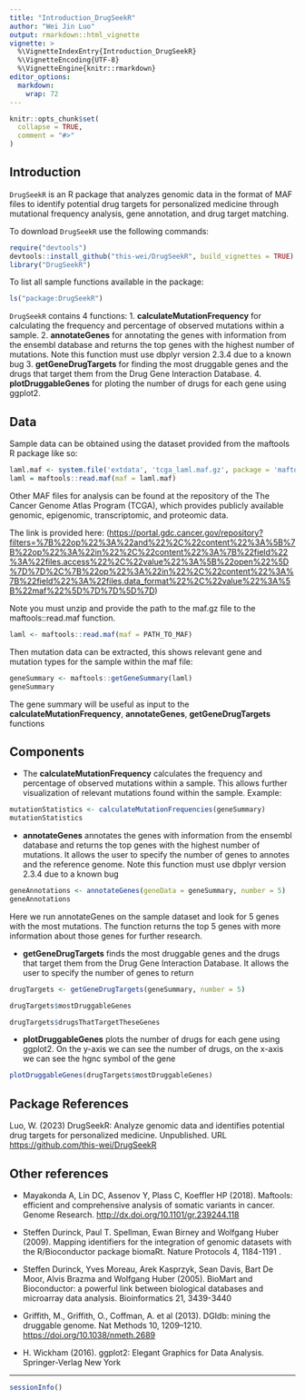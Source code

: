 ```yaml
---
title: "Introduction_DrugSeekR"
author: "Wei Jin Luo"
output: rmarkdown::html_vignette
vignette: >
  %\VignetteIndexEntry{Introduction_DrugSeekR}
  %\VignetteEncoding{UTF-8}
  %\VignetteEngine{knitr::rmarkdown}
editor_options: 
  markdown: 
    wrap: 72
---
```


```r
knitr::opts_chunk$set(
  collapse = TRUE,
  comment = "#>"
)
```

## Introduction

`DrugSeekR` is an R package that analyzes genomic data in the format of
MAF files to identify potential drug targets for personalized medicine
through mutational frequency analysis, gene annotation, and drug target
matching.

To download `DrugSeekR` use the following commands:

```r
require("devtools")
devtools::install_github("this-wei/DrugSeekR", build_vignettes = TRUE)
library("DrugSeekR")
```

To list all sample functions available in the package:

```r
ls("package:DrugSeekR")
```

`DrugSeekR` contains 4 functions: 1. **calculateMutationFrequency** for
calculating the frequency and percentage of observed mutations within a
sample. 2. **annotateGenes** for annotating the genes with information
from the ensembl database and returns the top genes with the highest
number of mutations. Note this function must use dbplyr version 2.3.4
due to a known bug 3. **getGeneDrugTargets** for finding the most
druggable genes and the drugs that target them from the Drug Gene
Interaction Database. 4. **plotDruggableGenes** for ploting the number
of drugs for each gene using ggplot2.

## Data

Sample data can be obtained using the dataset provided from the maftools
R package like so:

```r
laml.maf <- system.file('extdata', 'tcga_laml.maf.gz', package = 'maftools')
laml = maftools::read.maf(maf = laml.maf)
```

Other MAF files for analysis can be found at the repository of the The
Cancer Genome Atlas Program (TCGA), which provides publicly available
genomic, epigenomic, transcriptomic, and proteomic data.

The link is provided here:
(<https://portal.gdc.cancer.gov/repository?filters=%7B%22op%22%3A%22and%22%2C%22content%22%3A%5B%7B%22op%22%3A%22in%22%2C%22content%22%3A%7B%22field%22%3A%22files.access%22%2C%22value%22%3A%5B%22open%22%5D%7D%7D%2C%7B%22op%22%3A%22in%22%2C%22content%22%3A%7B%22field%22%3A%22files.data_format%22%2C%22value%22%3A%5B%22maf%22%5D%7D%7D%5D%7D>)

Note you must unzip and provide the path to the maf.gz file to the
maftools::read.maf function.

```r
laml <- maftools::read.maf(maf = PATH_TO_MAF)
```

Then mutation data can be extracted, this shows relevant gene and mutation types for the sample within the maf file:
```r
geneSummary <- maftools::getGeneSummary(laml)
geneSummary
```

The gene summary will be useful as input to the
**calculateMutationFrequency**, **annotateGenes**,
**getGeneDrugTargets** functions

## Components

-   The **calculateMutationFrequency** calculates the frequency and
    percentage of observed mutations within a sample. This allows further visualization of relevant mutations found within the sample. Example:

```r
mutationStatistics <- calculateMutationFrequencies(geneSummary)
mutationStatistics
```

-   **annotateGenes** annotates the genes with information from the
    ensembl database and returns the top genes with the highest number
    of mutations. It allows the user to specify the number of genes to
    annotes and the reference genome. Note this function must use dbplyr
    version 2.3.4 due to a known bug

```r
geneAnnotations <- annotateGenes(geneData = geneSummary, number = 5)
geneAnnotations
```

Here we run annotateGenes on the sample dataset and look for 5 genes with the most mutations. The function returns the top 5 genes with more information about those genes for further research.

-   **getGeneDrugTargets** finds the most druggable genes and the drugs
    that target them from the Drug Gene Interaction Database. It allows
    the user to specify the number of genes to return

```r
drugTargets <- getGeneDrugTargets(geneSummary, number = 5)
```

```r
drugTargets$mostDruggableGenes
```
```r
drugTargets$drugsThatTargetTheseGenes
```

-   **plotDruggableGenes** plots the number of drugs for each gene using
    ggplot2. On the y-axis we can see the number of drugs, on the x-axis we can see the hgnc symbol of the gene

```r
plotDruggableGenes(drugTargets$mostDruggableGenes)
```

## Package References

Luo, W. (2023) DrugSeekR: Analyze genomic data and identifies potential
drug targets for personalized medicine. Unpublished. URL
<https://github.com/this-wei/DrugSeekR>

## Other references

-   Mayakonda A, Lin DC, Assenov Y, Plass C, Koeffler HP (2018).
    Maftools: efficient and comprehensive analysis of somatic variants
    in cancer. Genome Research.
    <http://dx.doi.org/10.1101/gr.239244.118>

-   Steffen Durinck, Paul T. Spellman, Ewan Birney and Wolfgang Huber
    (2009). Mapping identifiers for the integration of genomic datasets
    with the R/Bioconductor package biomaRt. Nature Protocols 4,
    1184-1191 .

-   Steffen Durinck, Yves Moreau, Arek Kasprzyk, Sean Davis, Bart De
    Moor, Alvis Brazma and Wolfgang Huber (2005). BioMart and
    Bioconductor: a powerful link between biological databases and
    microarray data analysis. Bioinformatics 21, 3439-3440

-   Griffith, M., Griffith, O., Coffman, A. et al (2013). DGIdb: mining
    the druggable genome. Nat Methods 10, 1209--1210.
    <https://doi.org/10.1038/nmeth.2689>

-   H. Wickham (2016). ggplot2: Elegant Graphics for Data Analysis.
    Springer-Verlag New York

---

```r
sessionInfo()
```
